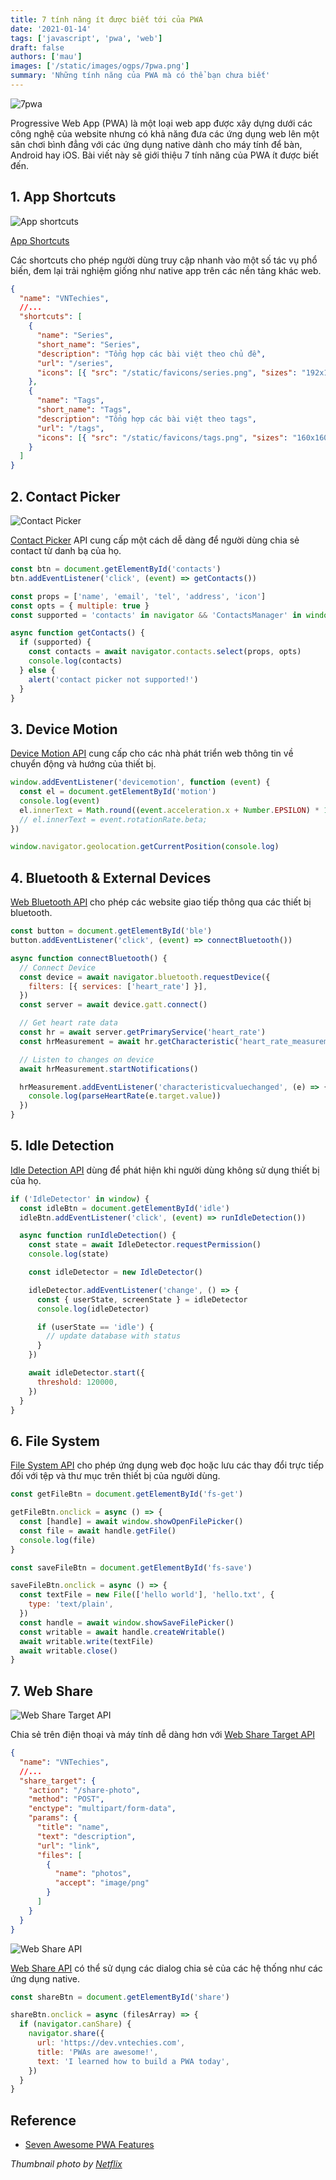 ```yaml
---
title: 7 tính năng ít được biết tới của PWA
date: '2021-01-14'
tags: ['javascript', 'pwa', 'web']
draft: false
authors: ['mau']
images: ['/static/images/ogps/7pwa.png']
summary: 'Những tính năng của PWA mà có thể bạn chưa biết'
---
```


![7pwa](/static/images/ogps/7pwa.png)

<TOCInline toc={props.toc} asDisclosure />

Progressive Web App (PWA) là một loại web app được xây dựng dưới các công nghệ của website nhưng có khả năng đưa các ứng dụng web lên một sân chơi bình đẳng với các ứng dụng native dành cho máy tính để bàn, Android hay iOS. Bài viết này sẽ giới thiệu 7 tính năng của PWA ít được biết đến.

## 1. App Shortcuts

![App shortcuts](https://web-dev.imgix.net/image/admin/1ekafMZjtzcd0G3TLQJ4.jpg?auto=format&w=1600)

[App Shortcuts](https://web.dev/app-shortcuts/)

Các shortcuts cho phép người dùng truy cập nhanh vào một số tác vụ phổ biến, đem lại trải nghiệm giống như native app trên các nền tảng khác web.

```json
{
  "name": "VNTechies",
  //...
  "shortcuts": [
    {
      "name": "Series",
      "short_name": "Series",
      "description": "Tổng hợp các bài việt theo chủ đề",
      "url": "/series",
      "icons": [{ "src": "/static/favicons/series.png", "sizes": "192x192" }]
    },
    {
      "name": "Tags",
      "short_name": "Tags",
      "description": "Tổng hợp các bài việt theo tags",
      "url": "/tags",
      "icons": [{ "src": "/static/favicons/tags.png", "sizes": "160x160" }]
    }
  ]
}
```

## 2. Contact Picker

![Contact Picker](https://web-dev.imgix.net/image/tcFciHGuF3MxnTr1y5ue01OGLBn2/EiHIOYdno52DZ6TNHcfI.jpg?auto=format&w=845)

[Contact Picker](https://web.dev/contact-picker/) API cung cấp một cách dễ dàng để người dùng chia sẻ contact từ danh bạ của họ.

```javascript
const btn = document.getElementById('contacts')
btn.addEventListener('click', (event) => getContacts())

const props = ['name', 'email', 'tel', 'address', 'icon']
const opts = { multiple: true }
const supported = 'contacts' in navigator && 'ContactsManager' in window

async function getContacts() {
  if (supported) {
    const contacts = await navigator.contacts.select(props, opts)
    console.log(contacts)
  } else {
    alert('contact picker not supported!')
  }
}
```

## 3. Device Motion

[Device Motion API](https://developer.mozilla.org/en-US/docs/Web/API/DeviceMotionEvent) cung cấp cho các nhà phát triển web thông tin về chuyển động và hướng của thiết bị.

```javascript
window.addEventListener('devicemotion', function (event) {
  const el = document.getElementById('motion')
  console.log(event)
  el.innerText = Math.round((event.acceleration.x + Number.EPSILON) * 100) / 100 + ' m/s2'
  // el.innerText = event.rotationRate.beta;
})

window.navigator.geolocation.getCurrentPosition(console.log)
```

## 4. Bluetooth & External Devices

[Web Bluetooth API](<(https://web.dev/bluetooth/)>) cho phép các website giao tiếp thông qua các thiết bị bluetooth.

```javascript
const button = document.getElementById('ble')
button.addEventListener('click', (event) => connectBluetooth())

async function connectBluetooth() {
  // Connect Device
  const device = await navigator.bluetooth.requestDevice({
    filters: [{ services: ['heart_rate'] }],
  })
  const server = await device.gatt.connect()

  // Get heart rate data
  const hr = await server.getPrimaryService('heart_rate')
  const hrMeasurement = await hr.getCharacteristic('heart_rate_measurement')

  // Listen to changes on device
  await hrMeasurement.startNotifications()

  hrMeasurement.addEventListener('characteristicvaluechanged', (e) => {
    console.log(parseHeartRate(e.target.value))
  })
}
```

## 5. Idle Detection

[Idle Detection API](https://web.dev/idle-detection/) dùng để phát hiện khi người dùng không sử dụng thiết bị của họ.

```javascript
if ('IdleDetector' in window) {
  const idleBtn = document.getElementById('idle')
  idleBtn.addEventListener('click', (event) => runIdleDetection())

  async function runIdleDetection() {
    const state = await IdleDetector.requestPermission()
    console.log(state)

    const idleDetector = new IdleDetector()

    idleDetector.addEventListener('change', () => {
      const { userState, screenState } = idleDetector
      console.log(idleDetector)

      if (userState == 'idle') {
        // update database with status
      }
    })

    await idleDetector.start({
      threshold: 120000,
    })
  }
}
```

## 6. File System

[File System API](https://web.dev/file-system-access/) cho phép ứng dụng web đọc hoặc lưu các thay đổi trực tiếp đối với tệp và thư mục trên thiết bị của người dùng.

```javascript
const getFileBtn = document.getElementById('fs-get')

getFileBtn.onclick = async () => {
  const [handle] = await window.showOpenFilePicker()
  const file = await handle.getFile()
  console.log(file)
}

const saveFileBtn = document.getElementById('fs-save')

saveFileBtn.onclick = async () => {
  const textFile = new File(['hello world'], 'hello.txt', {
    type: 'text/plain',
  })
  const handle = await window.showSaveFilePicker()
  const writable = await handle.createWritable()
  await writable.write(textFile)
  await writable.close()
}
```

## 7. Web Share

![Web Share Target API](https://web-dev.imgix.net/image/sQ51XsLqKMgSQMCZjIN0B7hlBO02/mOLhCVAigwTWGEiAo3Rc.png?auto=format&w=439)

Chia sẻ trên điện thoại và máy tính dễ dàng hơn với [Web Share Target API](https://web.dev/web-share-target/)

```json
{
  "name": "VNTechies",
  //...
  "share_target": {
    "action": "/share-photo",
    "method": "POST",
    "enctype": "multipart/form-data",
    "params": {
      "title": "name",
      "text": "description",
      "url": "link",
      "files": [
        {
          "name": "photos",
          "accept": "image/png"
        }
      ]
    }
  }
}
```

![Web Share API](https://web-dev.imgix.net/image/admin/cCXNoHbXAfkAQzTTuS0Z.png?auto=format&w=385)

[Web Share API](https://web.dev/web-share/) có thể sử dụng các dialog chia sẻ của các hệ thống như các ứng dụng native.

```javascript
const shareBtn = document.getElementById('share')

shareBtn.onclick = async (filesArray) => {
  if (navigator.canShare) {
    navigator.share({
      url: 'https://dev.vntechies.com',
      title: 'PWAs are awesome!',
      text: 'I learned how to build a PWA today',
    })
  }
}
```

## Reference

- [Seven Awesome PWA Features](https://fireship.io/lessons/pwa-top-features/)

_Thumbnail photo by <a href="https://www.netflix.com/title/950149">Netflix</a>_

